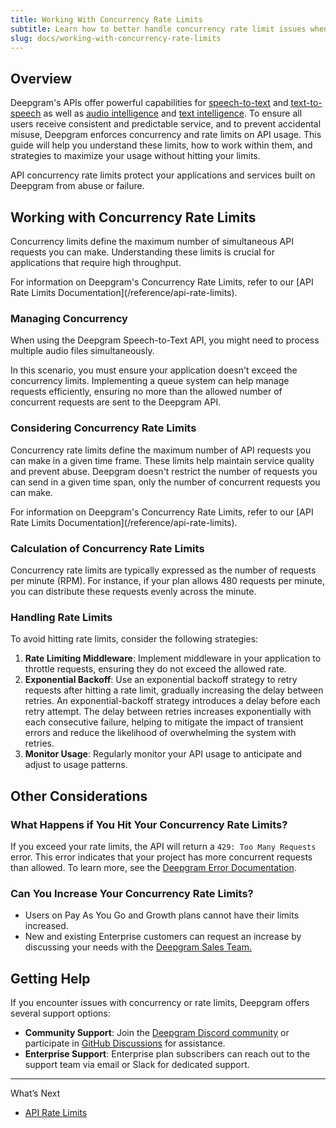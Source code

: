 ```yaml
---
title: Working With Concurrency Rate Limits
subtitle: Learn how to better handle concurrency rate limit issues when using Deepgram.
slug: docs/working-with-concurrency-rate-limits
---
```



## Overview

Deepgram's APIs offer powerful capabilities for [speech-to-text](getting-started-with-pre-recorded-audio) and [text-to-speech](/docs/text-to-speech) as well as [audio intelligence](/docs/audio-intelligence) and [text intelligence](/docs/text-intelligence). To ensure all users receive consistent and predictable service, and to prevent accidental misuse, Deepgram enforces concurrency and rate limits on API usage. This guide will help you understand these limits, how to work within them, and strategies to maximize your usage without hitting your limits.

<Info>
  API concurrency rate limits protect your applications and services built on Deepgram from abuse or failure.
</Info>

## Working with Concurrency Rate Limits

Concurrency limits define the maximum number of simultaneous API requests you can make. Understanding these limits is crucial for applications that require high throughput.

<Info>
  For information on Deepgram's Concurrency Rate Limits, refer to our [API Rate Limits Documentation](/reference/api-rate-limits).
</Info>

### Managing Concurrency

When using the Deepgram Speech-to-Text API, you might need to process multiple audio files simultaneously.

In this scenario, you must ensure your application doesn't exceed the concurrency limits. Implementing a queue system can help manage requests efficiently, ensuring no more than the allowed number of concurrent requests are sent to the Deepgram API.

### Considering Concurrency Rate Limits

Concurrency rate limits define the maximum number of API requests you can make in a given time frame. These limits help maintain service quality and prevent abuse. Deepgram doesn't restrict the number of requests you can send in a given time span, only the number of concurrent requests you can make.

<Info>
  For information on Deepgram's Concurrency Rate Limits, refer to our [API Rate Limits Documentation](/reference/api-rate-limits).
</Info>

### Calculation of Concurrency Rate Limits

Concurrency rate limits are typically expressed as the number of requests per minute (RPM). For instance, if your plan allows 480 requests per minute, you can distribute these requests evenly across the minute.

### Handling Rate Limits

To avoid hitting rate limits, consider the following strategies:

1. **Rate Limiting Middleware**: Implement middleware in your application to throttle requests, ensuring they do not exceed the allowed rate.
2. **Exponential Backoff**: Use an exponential backoff strategy to retry requests after hitting a rate limit, gradually increasing the delay between retries. An exponential-backoff strategy introduces a delay before each retry attempt. The delay between retries increases exponentially with each consecutive failure, helping to mitigate the impact of transient errors and reduce the likelihood of overwhelming the system with retries.
3. **Monitor Usage**: Regularly monitor your API usage to anticipate and adjust to usage patterns.

## Other Considerations

### What Happens if You Hit Your Concurrency Rate Limits?

If you exceed your rate limits, the API will return a `429: Too Many Requests` error. This error indicates that your project has more concurrent requests than allowed. To learn more, see the [Deepgram Error Documentation](/reference/errors#429-rate-limit-exceeded-1).

### Can You Increase Your Concurrency Rate Limits?

* Users on Pay As You Go and Growth plans cannot have their limits increased.
* New and existing Enterprise customers can request an increase by discussing your needs with the [Deepgram Sales Team.](/cdn-cgi/l/email-protection#5122303d342211353434213623303c7f323e3c)

## Getting Help

If you encounter issues with concurrency or rate limits, Deepgram offers several support options:

* **Community Support**: Join the [Deepgram Discord community](https://discord.gg/xWRaCDBtW4) or participate in [GitHub Discussions](https://github.com/orgs/deepgram/discussions) for assistance.
* **Enterprise Support**: Enterprise plan subscribers can reach out to the support team via email or Slack for dedicated support.

***

What’s Next

* [API Rate Limits](/reference/api-rate-limits)
